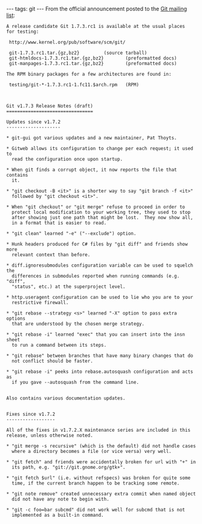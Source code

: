 ---
tags: git
---
From the official announcement posted to the [[Git mailing list]]:

<pre>A release candidate Git 1.7.3.rc1 is available at the usual places
for testing:

 http://www.kernel.org/pub/software/scm/git/

 git-1.7.3.rc1.tar.{gz,bz2}			(source tarball)
 git-htmldocs-1.7.3.rc1.tar.{gz,bz2}		(preformatted docs)
 git-manpages-1.7.3.rc1.tar.{gz,bz2}		(preformatted docs)

The RPM binary packages for a few architectures are found in:

 testing/git-*-1.7.3.rc1-1.fc11.$arch.rpm	(RPM)



Git v1.7.3 Release Notes (draft)
================================

Updates since v1.7.2
--------------------

* git-gui got various updates and a new maintainer, Pat Thoyts.

* Gitweb allows its configuration to change per each request; it used to
  read the configuration once upon startup.

* When git finds a corrupt object, it now reports the file that contains
  it.

* "git checkout -B <it>" is a shorter way to say "git branch -f <it>"
  followed by "git checkout <it>".

* When "git checkout" or "git merge" refuse to proceed in order to
  protect local modification to your working tree, they used to stop
  after showing just one path that might be lost.  They now show all,
  in a format that is easier to read.

* "git clean" learned "-e" ("--exclude") option.

* Hunk headers produced for C# files by "git diff" and friends show more
  relevant context than before.

* diff.ignoresubmodules configuration variable can be used to squelch the
  differences in submodules reported when running commands (e.g. "diff",
  "status", etc.) at the superproject level.

* http.useragent configuration can be used to lie who you are to your
  restrictive firewall.

* "git rebase --strategy <s>" learned "-X" option to pass extra options
  that are understood by the chosen merge strategy.

* "git rebase -i" learned "exec" that you can insert into the insn sheet
  to run a command between its steps.

* "git rebase" between branches that have many binary changes that do
  not conflict should be faster.

* "git rebase -i" peeks into rebase.autosquash configuration and acts as
  if you gave --autosquash from the command line.


Also contains various documentation updates.


Fixes since v1.7.2
------------------

All of the fixes in v1.7.2.X maintenance series are included in this
release, unless otherwise noted.

* "git merge -s recursive" (which is the default) did not handle cases
  where a directory becomes a file (or vice versa) very well.

* "git fetch" and friends were accidentally broken for url with "+" in
  its path, e.g. "git://git.gnome.org/gtk+".

* "git fetch $url" (i.e. without refspecs) was broken for quite some
  time, if the current branch happen to be tracking some remote.

* "git note remove" created unnecessary extra commit when named object
  did not have any note to begin with.

* "git -c foo=bar subcmd" did not work well for subcmd that is not
  implemented as a built-in command.</pre>
